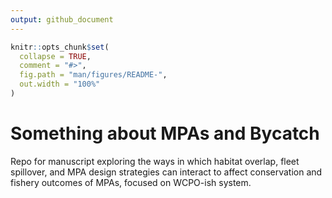 ```yaml
---
output: github_document
---
```


<!-- README.md is generated from README.Rmd. Please edit that file -->

```r
knitr::opts_chunk$set(
  collapse = TRUE,
  comment = "#>",
  fig.path = "man/figures/README-",
  out.width = "100%"
)
```

# Something about MPAs and Bycatch

Repo for manuscript exploring the ways in which habitat overlap, fleet spillover, and MPA design strategies can interact to affect conservation and fishery outcomes of MPAs, focused on WCPO-ish system. 





